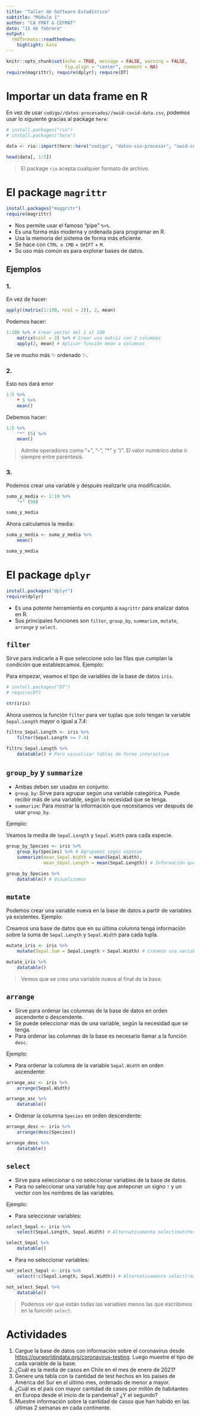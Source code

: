 ```yaml
---
title: "Taller de Software Estadístico"
subtitle: "Módulo 1"
author: "CA FMAT & CEFMAT"
date: "15 de febrero"
output: 
  rmdformats::readthedown:
    highlight: kate
---
```


```r
knitr::opts_chunk$set(echo = TRUE, message = FALSE, warning = FALSE, 
                      fig.align = "center", comment = NA)
require(magrittr); require(dplyr); require(DT)
```

# Importar un data frame en R

En vez de usar `codigo//datos-procesados//owid-covid-data.csv`, podemos usar lo siguiente gracias al package `here`:

```r
# install.packages("rio")
# install.packages("here")

data <- rio::import(here::here("codigo", "datos-sin-procesar", "owid-covid-data.csv"))

head(data[, 1:5])
```


> El package `rio` acepta cualquier formato de archivo.


# El package `magrittr`

```r
install.packages("maggritr")
require(magrittr)
```


* Nos permite usar el famoso "pipe" `%>%`. 
* Es una forma más moderna y ordenada para programar en R.
* Usa la memoria del sistema de forma más eficiente.
* Se hace con `CTRL o CMD` + `SHIFT` + `M`.
* Su uso más común es para explorar bases de datos.

## Ejemplos

### 1. 


En vez de hacer:

```r
apply((matrix(1:100, ncol = 2)), 2, mean)
```

Podemos hacer:

```r
1:100 %>% # Crear vector del 1 al 100
    matrix(ncol = 2) %>% # Crear una matriz con 2 columnas
    apply(2, mean) # Aplicar función mean a columnas
```
Se ve mucho más &#10024; ordenado &#10024;. 

### 2. 

Esto nos dará error

```r
1:5 %>%
    * 5 %>% 
    mean()
```

Debemos hacer:

```r
1:5 %>%
    "*" (5) %>% 
    mean()
```
> Admite operadores como "+", "-", "*" y "/". El valor numérico debe ir siempre entre paréntesis.

### 3.

Podemos crear una variable y después realizarle una modificación.

```r

suma_y_media <- 1:10 %>%
    "+" (50)

suma_y_media
```

Ahora calculamos la media:

```r
suma_y_media <- suma_y_media %>% 
    mean()

suma_y_media
```

# El package `dplyr`

```r
install.packages("dplyr")
require(dplyr)
```

* Es una potente herramienta en conjunto a `magrittr` para analizar datos en R.
* Sus principales funciones son `filter`, `group_by`, `summarize`, `mutate`, `arrange` y `select`.

## `filter`

Sirve para indicarle a R que seleccione solo las filas que cumplan la condición que establezcamos. Ejemplo:

Para empezar, veamos el tipo de variables de la base de datos `iris`.

```r
# install.packages("DT")
# require(DT)

str(iris)
```

Ahora usemos la función `filter` para ver tuplas que solo tengan la variable `Sepal.Length` mayor o igual a 7.4:

```r
filtro_Sepal.Length <- iris %>% 
    filter(Sepal.Length >= 7.4)

filtro_Sepal.Length %>%
    datatable() # Para visualizar tablas de forma interactiva
```


## `group_by` y `summarize`

* Ambas deben ser usadas en conjunto.
* `group_by`: Sirve para agrupar según una variable categórica. Puede recibir más de una variable, según la necesidad que se tenga.
* `summarize`: Para mostrar la información que necesitamos ver después de usar `group_by`.

Ejemplo:

Veamos la media de `Sepal.Length` y `Sepal.Width` para cada especie.

```r
group_by_Species <- iris %>% 
    group_by(Species) %>% # Agrupamos según especie 
    summarize(mean_Sepal.Width = mean(Sepal.Width),
              mean_Sepal.Length = mean(Sepal.Length)) # Información que necesitamos ver de cada Especie

group_by_Species %>% 
    datatable() # Vizualizamos
```

## `mutate`

Podemos crear una variable nueva en la base de datos a partir de variables ya existentes. Ejemplo:

Creamos una base de datos que en su última columna tenga información sobre la suma de `Sepal.Length` y `Sepal.Width` para cada tupla.

```r
mutate_iris <- iris %>% 
    mutate(Sepal.Sum = Sepal.Length + Sepal.Width) # Creamos una variable Sepal.Sum

mutate_iris %>% 
    datatable()
```

> Vemos que se creo una variable nueva al final de la base.


## `arrange`

* Sirve para ordenar las columnas de la base de datos en orden ascendente o descendente.
* Se puede seleccionar más de una variable, según la necesidad que se tenga.
* Para ordenar las columnas de la base es necesario llamar a la función `desc`.

Ejemplo:

* Para ordenar la columna de la variable `Sepal.Width` en orden ascendente:

```r
arrange_asc <- iris %>% 
    arrange(Sepal.Width)

arrange_asc %>% 
    datatable()
```

* Ordenar la columna `Species` en orden descendente:

```r
arrange_desc <- iris %>%  
    arrange(desc(Species))

arrange_desc %>% 
    datatable()
```

## `select`

* Sirve para seleccionar o no seleccionar variables de la base de datos.
* Para no seleccionar una variable hay que anteponer un signo `!` y un vector con los nombres de las variables.

Ejemplo: 

* Para seleccionar variables:

```r
select_Sepal <- iris %>% 
    select(Sepal.Length, Sepal.Width) # Alternativamente select(matches("Sepal"))

select_Sepal %>% 
    datatable()
```

* Para no seleccionar variables:

```r
not_select_Sepal <- iris %>% 
    select(!c(Sepal.Length, Sepal.Width)) # Alternativamente select(!matches("Sepal"))

not_select_Sepal %>% 
    datatable()
```

> Podemos ver que están todas las variables menos las que escribimos en la función `select`.

# Actividades

1. Cargue la base de datos con información sobre el coronavirus desde <https://ourworldindata.org/coronavirus-testing>. Luego muestre el tipo de cada variable de la base.
2. ¿Cuál es la media de casos en Chile en el mes de enero de 2021?
3. Genere una tabla con la cantidad de test hechos en los países de América del Sur en el último mes, ordenado de menor a mayor.
4. ¿Cuál es el país con mayor cantidad de casos por millón de habitantes en Europa desde el inicio de la pandemia? ¿Y el segundo?
5. Muestre información sobre la cantidad de casos que han habido en las últimas 2 semanas en cada continente.


